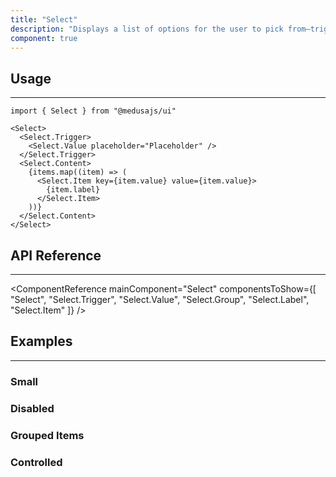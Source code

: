 ```yaml
---
title: "Select"
description: "Displays a list of options for the user to pick from—triggered by a button."
component: true
---
```


<ComponentExample name="select-demo" />

## Usage

---

```tsx
import { Select } from "@medusajs/ui"
```

```tsx
<Select>
  <Select.Trigger>
    <Select.Value placeholder="Placeholder" />
  </Select.Trigger>
  <Select.Content>
    {items.map((item) => (
      <Select.Item key={item.value} value={item.value}>
        {item.label}
      </Select.Item>
    ))}
  </Select.Content>
</Select>
```

## API Reference

---

<ComponentReference mainComponent="Select" componentsToShow={[
  "Select",
  "Select.Trigger",
  "Select.Value",
  "Select.Group",
  "Select.Label",
  "Select.Item"
]} />

## Examples

---

### Small

<ComponentExample name="select-small" />

### Disabled

<ComponentExample name="select-disabled" />

### Grouped Items

<ComponentExample name="select-grouped-items" />

### Controlled

<ComponentExample name="select-controlled" />
